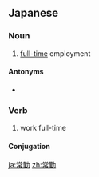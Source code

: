 ==Japanese==
{{ja-kanjitab|じょう|きん|yomi=on}}

===Noun===
{{ja-noun|じょうきん}}

# [[full-time]] employment

====Antonyms====
* {{ja-r|非常勤|ひじょうきん}}

===Verb===
{{ja-verb-suru|じょうきん}}

# work full-time

====Conjugation====
{{ja-suru|じょうきん}}

[[ja:常勤]]
[[zh:常勤]]